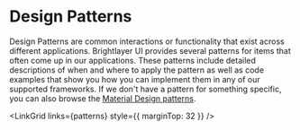 
<!-- KEYWORDS: design pattern -->

# Design Patterns

Design Patterns are common interactions or functionality that exist across different applications. Brightlayer UI provides several patterns for items that often come up in our applications. These patterns include detailed descriptions of when and where to apply the pattern as well as code examples that show you how you can implement them in any of our supported frameworks. If we don't have a pattern for something specific, you can also browse the [Material Design patterns](https://material.io/design/guidelines-overview/).

<LinkGrid links={patterns} style={{ marginTop: 32 }} />
